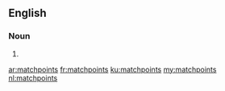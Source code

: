 {{also|match points}}
==English==

===Noun===
{{head|en|noun plural form}}

# {{plural of|matchpoint|lang=en}}

[[ar:matchpoints]]
[[fr:matchpoints]]
[[ku:matchpoints]]
[[my:matchpoints]]
[[nl:matchpoints]]